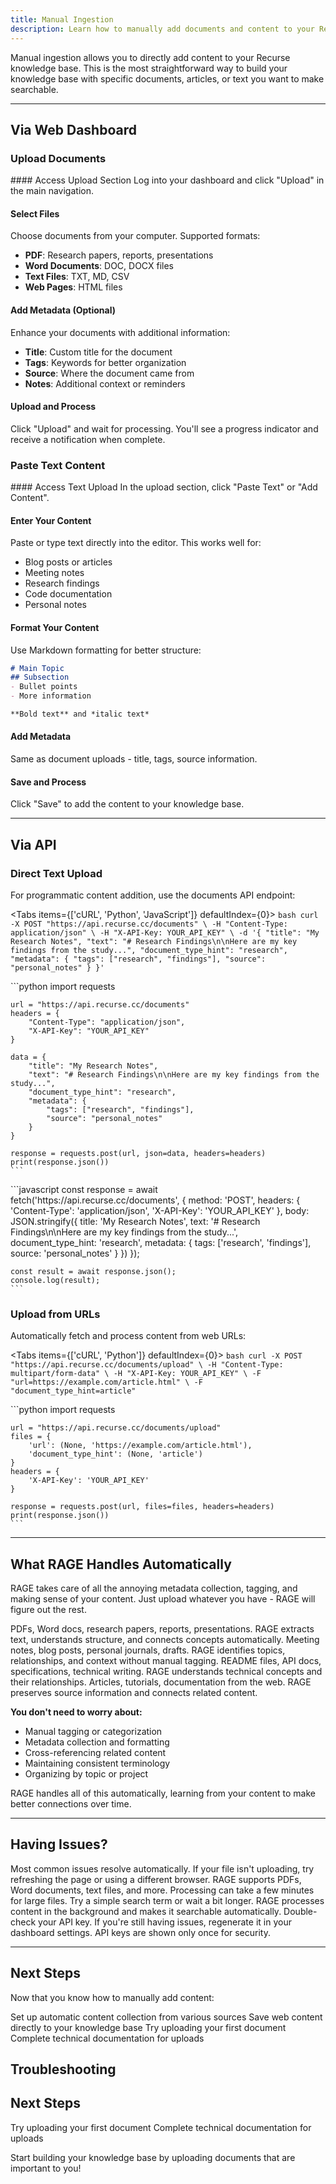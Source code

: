```yaml
---
title: Manual Ingestion
description: Learn how to manually add documents and content to your Recurse knowledge base
---
```


Manual ingestion allows you to directly add content to your Recurse knowledge base. This is the most straightforward way to build your knowledge base with specific documents, articles, or text you want to make searchable.

---

## Via Web Dashboard

### Upload Documents

<div className='fd-steps [&_h4]:fd-step'>
#### Access Upload Section
Log into your dashboard and click "Upload" in the main navigation.

#### Select Files
Choose documents from your computer. Supported formats:
- **PDF**: Research papers, reports, presentations
- **Word Documents**: DOC, DOCX files
- **Text Files**: TXT, MD, CSV
- **Web Pages**: HTML files

#### Add Metadata (Optional)
Enhance your documents with additional information:
- **Title**: Custom title for the document
- **Tags**: Keywords for better organization
- **Source**: Where the document came from
- **Notes**: Additional context or reminders

#### Upload and Process
Click "Upload" and wait for processing. You'll see a progress indicator and receive a notification when complete.
</div>

### Paste Text Content

<div className='fd-steps [&_h4]:fd-step'>
#### Access Text Upload
In the upload section, click "Paste Text" or "Add Content".

#### Enter Your Content
Paste or type text directly into the editor. This works well for:
- Blog posts or articles
- Meeting notes
- Research findings
- Code documentation
- Personal notes

#### Format Your Content
Use Markdown formatting for better structure:
```markdown
# Main Topic
## Subsection
- Bullet points
- More information

**Bold text** and *italic text*
```

#### Add Metadata
Same as document uploads - title, tags, source information.

#### Save and Process
Click "Save" to add the content to your knowledge base.
</div>

---

## Via API

### Direct Text Upload

For programmatic content addition, use the documents API endpoint:

<Tabs items={['cURL', 'Python', 'JavaScript']} defaultIndex={0}>
  <Tab value="cURL">
    ```bash
    curl -X POST "https://api.recurse.cc/documents" \
      -H "Content-Type: application/json" \
      -H "X-API-Key: YOUR_API_KEY" \
      -d '{
        "title": "My Research Notes",
        "text": "# Research Findings\n\nHere are my key findings from the study...",
        "document_type_hint": "research",
        "metadata": {
          "tags": ["research", "findings"],
          "source": "personal_notes"
        }
      }'
    ```
  </Tab>

  <Tab value="Python">
    ```python
    import requests

    url = "https://api.recurse.cc/documents"
    headers = {
        "Content-Type": "application/json",
        "X-API-Key": "YOUR_API_KEY"
    }

    data = {
        "title": "My Research Notes",
        "text": "# Research Findings\n\nHere are my key findings from the study...",
        "document_type_hint": "research",
        "metadata": {
            "tags": ["research", "findings"],
            "source": "personal_notes"
        }
    }

    response = requests.post(url, json=data, headers=headers)
    print(response.json())
    ```
  </Tab>

  <Tab value="JavaScript">
    ```javascript
    const response = await fetch('https://api.recurse.cc/documents', {
      method: 'POST',
      headers: {
        'Content-Type': 'application/json',
        'X-API-Key': 'YOUR_API_KEY'
      },
      body: JSON.stringify({
        title: 'My Research Notes',
        text: '# Research Findings\n\nHere are my key findings from the study...',
        document_type_hint: 'research',
        metadata: {
          tags: ['research', 'findings'],
          source: 'personal_notes'
        }
      })
    });

    const result = await response.json();
    console.log(result);
    ```
  </Tab>
</Tabs>

### Upload from URLs

Automatically fetch and process content from web URLs:

<Tabs items={['cURL', 'Python']} defaultIndex={0}>
  <Tab value="cURL">
    ```bash
    curl -X POST "https://api.recurse.cc/documents/upload" \
      -H "Content-Type: multipart/form-data" \
      -H "X-API-Key: YOUR_API_KEY" \
      -F "url=https://example.com/article.html" \
      -F "document_type_hint=article"
    ```
  </Tab>

  <Tab value="Python">
    ```python
    import requests

    url = "https://api.recurse.cc/documents/upload"
    files = {
        'url': (None, 'https://example.com/article.html'),
        'document_type_hint': (None, 'article')
    }
    headers = {
        'X-API-Key': 'YOUR_API_KEY'
    }

    response = requests.post(url, files=files, headers=headers)
    print(response.json())
    ```
  </Tab>
</Tabs>

---

## What RAGE Handles Automatically

RAGE takes care of all the annoying metadata collection, tagging, and making sense of your content. Just upload whatever you have - RAGE will figure out the rest.

<Cards>
  <Card title="Documents & Papers" icon="filetext">
    PDFs, Word docs, research papers, reports, presentations. RAGE extracts text, understands structure, and connects concepts automatically.
  </Card>
  <Card title="Notes & Writing" icon="edit">
    Meeting notes, blog posts, personal journals, drafts. RAGE identifies topics, relationships, and context without manual tagging.
  </Card>
  <Card title="Code & Technical" icon="code">
    README files, API docs, specifications, technical writing. RAGE understands technical concepts and their relationships.
  </Card>
  <Card title="Web Content" icon="globe">
    Articles, tutorials, documentation from the web. RAGE preserves source information and connects related content.
  </Card>
</Cards>

**You don't need to worry about:**
- Manual tagging or categorization
- Metadata collection and formatting
- Cross-referencing related content
- Maintaining consistent terminology
- Organizing by topic or project

RAGE handles all of this automatically, learning from your content to make better connections over time.

---

## Having Issues?

<Accordions type="single">
  <Accordion title="Upload not working?">
    Most common issues resolve automatically. If your file isn't uploading, try refreshing the page or using a different browser. RAGE supports PDFs, Word documents, text files, and more.
  </Accordion>

  <Accordion title="Content not appearing in search?">
    Processing can take a few minutes for large files. Try a simple search term or wait a bit longer. RAGE processes content in the background and makes it searchable automatically.
  </Accordion>

  <Accordion title="API authentication failing?">
    Double-check your API key. If you're still having issues, regenerate it in your dashboard settings. API keys are shown only once for security.
  </Accordion>
</Accordions>

---

## Next Steps

Now that you know how to manually add content:

<Cards>
  <Card href="/docs/guide/Adding Content/automatic-ingestion" title="Automatic Ingestion">
    Set up automatic content collection from various sources
  </Card>
  <Card href="/docs/guide/Adding Content/browser-extension" title="Browser Extension">
    Save web content directly to your knowledge base
  </Card>
  <Card href="/docs/quickstart" title="Quickstart Guides">
    Try uploading your first document
  </Card>
  <Card href="/docs/api-documentation/documents" title="API Reference">
    Complete technical documentation for uploads
  </Card>
</Cards>

## Troubleshooting

<FAQ items="upload-not-working,content-not-appearing,supported-file-types" />

## Next Steps

<Cards>
  <Card href="/docs/quickstart" title="Quickstart Guides">
    Try uploading your first document
  </Card>
  <Card href="/docs/api-documentation/documents" title="API Reference">
    Complete technical documentation for uploads
  </Card>
</Cards>

Start building your knowledge base by uploading documents that are important to you!
